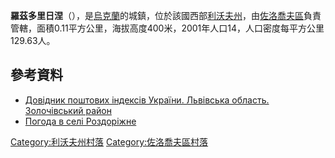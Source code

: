 {{coord|49|41|51|N|24|50|35|E|scale:100000|display=title}}

'''羅茲多里日涅'''（{{lang-uk|Роздоріжне}}），是[[烏克蘭|烏克蘭]]的城鎮，位於該國西部[[利沃夫州|利沃夫州]]，由[[佐洛喬夫區|佐洛喬夫區]]負責管轄，面積0.11平方公里，海拔高度400米，2001年人口14，人口密度每平方公里129.63人。

==參考資料==
*[http://www.uaidx.com/13/290?f=index&d=desc&lang=ua Довідник поштових індексів України. Львівська область. Золочівський район] {{Wayback|url=http://www.uaidx.com/13/290?f=index&d=desc&lang=ua |date=20160127100105 }}
* [http://weather.in.ua/ua/l'vovskaja/22550 Погода в селі Роздоріжне] {{Wayback|url=http://weather.in.ua/ua/l%27vovskaja/22550 |date=20111221143327 }}

[[Category:利沃夫州村落|Category:利沃夫州村落]]
[[Category:佐洛喬夫區村落|Category:佐洛喬夫區村落]]


{{Lviv-geo-stub}}